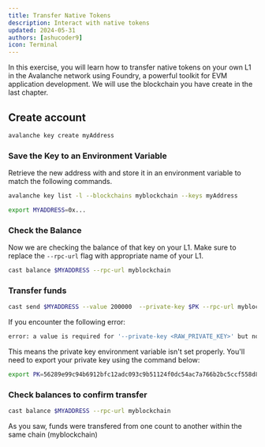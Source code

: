 ```yaml
---
title: Transfer Native Tokens
description: Interact with native tokens 
updated: 2024-05-31
authors: [ashucoder9]
icon: Terminal
---
```


In this exercise, you will learn how to transfer native tokens on your own L1 in the Avalanche network using Foundry, a powerful toolkit for EVM application development. We will use the blockchain you have create in the last chapter.

<Steps>
<Step>

## Create account
```bash
avalanche key create myAddress
```

</Step>
<Step>

### Save the Key to an Environment Variable

Retrieve the new address with and store it in an environment variable to match the following commands.
 
```bash
avalanche key list -l --blockchains myblockchain --keys myAddress
```

```bash
export MYADDRESS=0x...
```

</Step>
<Step>

### Check the Balance

Now we are checking the balance of that key on your L1. Make sure to replace the `--rpc-url` flag with appropriate name of your L1.

```bash
cast balance $MYADDRESS --rpc-url myblockchain
```

</Step>
<Step>

### Transfer funds

```bash
cast send $MYADDRESS --value 200000  --private-key $PK --rpc-url myblockchain
```

If you encounter the following error:

```bash
error: a value is required for '--private-key <RAW_PRIVATE_KEY>' but none was supplied
```

This means the private key environment variable isn't set properly. You'll need to export your private key using the command below:
```bash
export PK=56289e99c94b6912bfc12adc093c9b51124f0dc54ac7a766b2bc5ccf558d8027
```

</Step>
<Step>

### Check balances to confirm transfer

```bash
cast balance $MYADDRESS --rpc-url myblockchain
```

</Step>
</Steps>

As you saw, funds were transfered from one count to another within the same chain (myblockchain)
